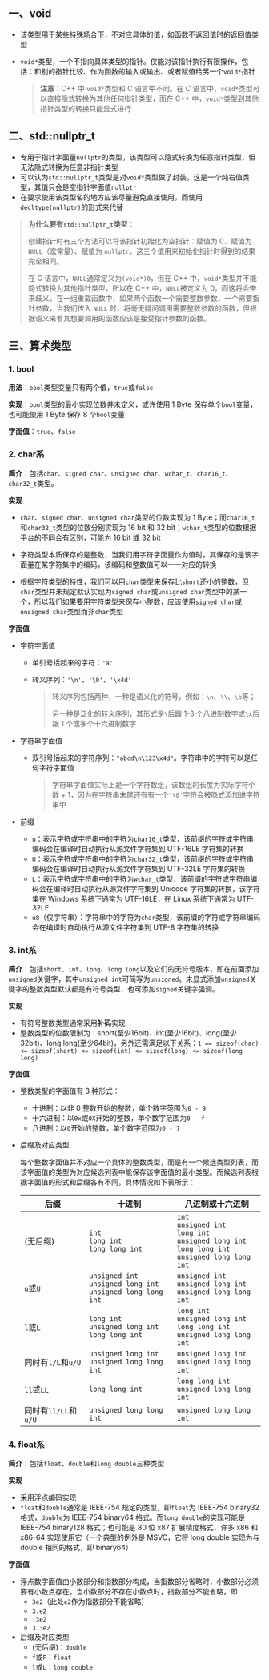 ## 一、void

- 该类型用于某些特殊场合下，不对应具体的值，如函数不返回值时的返回值类型

- `void*`类型，一个不指向具体类型的指针。仅能对该指针执行有限操作，包括：和别的指针比较、作为函数的输入或输出、或者赋值给另一个`void*`指针

  > **注意**：C++ 中 `void*`类型和 C 语言中不同。在 C 语言中，`void*`类型可以直接隐式转换为其他任何指针类型，而在 C++ 中，`void*`类型到其他指针类型的转换只能显式进行



## 二、std::nullptr_t

- 专用于指针字面量`nullptr`的类型，该类型可以隐式转换为任意指针类型，但无法隐式转换为任意非指针类型
- 可以认为`std::nullptr_t`类型是对`void*`类型做了封装。这是一个纯右值类型，其值只会是空指针字面值`nullptr`
- 在要求使用该类型名的地方应该尽量避免直接使用，而使用`decltype(nullptr)`的形式来代替

> **为什么要有`std::nullptr_t`类型**：
>
> 创建指针时有三个方法可以将该指针初始化为空指针：赋值为 0、赋值为 `NULL`（宏常量）、赋值为 `nullptr`。这三个值用来初始化指针时得到的结果完全相同。
>
> 在 C 语言中，`NULL`通常定义为`(void*)0`，但在 C++ 中，`void*`类型并不能隐式转换为其他指针类型，所以在 C++ 中，`NULL`被定义为 0，而这将会带来歧义。在一组重载函数中，如果两个函数一个需要整数参数，一个需要指针参数，当我们传入 `NULL` 时，将毫无疑问调用需要整数参数的函数，但根据语义来看其想要调用的函数应该是接受指针参数的函数。



## 三、算术类型

### 1. bool

**用法**：`bool`类型变量只有两个值，`true`或`false`

**实现**：`bool`类型的最小实现位数并未定义，或许使用 1 Byte 保存单个`bool`变量，也可能使用 1 Byte 保存 8 个`bool`变量

**字面值**：`true`、`false`



### 2. char系

**简介**：包括`char`、`signed char`、`unsigned char`、`wchar_t`、`char16_t`、`char32_t`类型。

**实现**

- `char`、`signed char`、`unsigned char`类型的位数实现为 1 Byte；而`char16_t`和`char32_t`类型的位数分别实现为 16 bit 和 32 bit；`wchar_t`类型的位数根据平台的不同会有区别，可能为 16 bit 或 32 bit
- 字符类型本质保存的是整数，当我们用字符字面量作为值时，其保存的是该字面量在某字符集中的编码，该编码和整数值可以一一对应的转换

- 根据字符类型的特性，我们可以用`char`类型来保存比`short`还小的整数，但`char`类型并未规定默认实现为`signed char`或`unsigned char`类型中的某一个，所以我们如果要用字符类型来保存小整数，应该使用`signed char`或`unsigned char`类型而非`char`类型

**字面值**

- 字符字面值

  - 单引号括起来的字符：`'a'`

  - 转义序列：`'\n'`、`'\0'`、`'\x4d'`

    > 转义序列包括两种，一种是语义化的符号，例如：`\n`、`\\`、`\b`等；
    >
    > 另一种是泛化的转义序列，其形式是`\`后跟 1-3 个八进制数字或`\x`后跟 1 个或多个十六进制数字

- 字符串字面值

  - 双引号括起来的字符序列：`"abcd\n\123\x4d"`。字符串中的字符可以是任何字符字面值

    > 字符串字面值实际上是一个字符数组，该数组的长度为实际字符个数 + 1，因为在字符串末尾还有有一个`'\0'`字符会被隐式添加进字符串中

- 前缀

  - `u`：表示字符或字符串中的字符为`char16_t`类型，该前缀的字符或字符串编码会在编译时自动执行从源文件字符集到 UTF-16LE 字符集的转换
  - `U`：表示字符或字符串中的字符为`char32_t`类型，该前缀的字符或字符串编码会在编译时自动执行从源文件字符集到 UTF-32LE 字符集的转换
  - `L`：表示字符或字符串中的字符为`wchar_t`类型，该前缀的字符或字符串编码会在编译时自动执行从源文件字符集到 Unicode 字符集的转换，该字符集在 Windows 系统下通常为 UTF-16LE，在 Linux 系统下通常为 UTF-32LE
  - `u8`（仅字符串）：字符串中的字符为`char`类型，该前缀的字符或字符串编码会在编译时自动执行从源文件字符集到 UTF-8 字符集的转换



### 3. int系

**简介**：包括`short`、`int`、`long`、`long long`以及它们的无符号版本，即在前面添加`unsigned`关键字，其中`unsigned int`可简写为`unsigned`。未显式添加`unsigned`关键字的整数类型默认都是有符号类型，也可添加`signed`关键字强调。

**实现**

- 有符号整数类型通常采用**补码**实现
- 整数类型的位数限制为：short(至少16bit)、int(至少16bit)、long(至少32bit)、long long(至少64bit)，另外还需满足以下关系：`1 == sizeof(char) <= sizeof(short) <= sizeof(int) <= sizeof(long) <= sizeof(long long)`

**字面值**

- 整数类型的字面值有 3 种形式：

  - 十进制：以非 0 整数开始的整数，单个数字范围为`0 - 9`
  - 十六进制：以`0x`或`0X`开始的整数，单个数字范围为`0 - f`
  - 八进制：以`0`开始的整数，单个数字范围为`0 - 7`

- 后缀及对应类型

  每个整数字面值并不对应一个具体的整数类型，而是有一个候选类型列表，而该字面值的类型为对应候选列表中能保存该字面值的最小类型。而候选列表根据字面值的形式和后缀各有不同，具体情况如下表所示：

  | 后缀                 | 十进制                                                       | 八进制或十六进制                                             |
  | -------------------- | ------------------------------------------------------------ | ------------------------------------------------------------ |
  | (无后缀)             | `int`<br />`long int`<br />`long long int`                   | `int`<br />`unsigned int`<br />`long int`<br />`unsigned long int`<br />`long long int`<br />`unsigned long long int` |
  | `u`或`U`             | `unsigned int`<br />`unsigned long int`<br />`unsigned long long int` | `unsigned int`<br />`unsigned long int`<br />`unsigned long long int` |
  | `l`或`L`             | `long int`<br />`unsigned long int`<br />`long long int`     | `long int`<br />`unsigned long int`<br />`long long int`<br />`unsigned long long int` |
  | 同时有`l/L`和`u/U`   | `unsigned long int`<br />`unsigned long long int`            | `unsigned long int`<br />`unsigned long long int`            |
  | `ll`或`LL`           | `long long int`                                              | `long long int`<br />`unsigned long long int`                |
  | 同时有`ll/LL`和`u/U` | `unsigned long long int`                                     | `unsigned long long int`                                     |



### 4. float系

**简介**：包括`float`、`double`和`long double`三种类型

**实现**

- 采用浮点编码实现
- `float`和`double`通常是 IEEE-754 规定的类型，即`float`为 IEEE-754 binary32 格式，`double`为 IEEE-754 binary64 格式。而`long double`的实现可能是 IEEE-754 binary128 格式；也可能是 80 位 x87 扩展精度格式，许多 x86 和 x86-64 实现使用它（一个典型的例外是 MSVC，它将 long double 实现为与 double 相同的格式，即 binary64）

**字面值**

- 浮点数字面值由小数部分和指数部分构成，当指数部分省略时，小数部分必须要有小数点存在，当小数部分不存在小数点时，指数部分不能省略，即
  - `3e2`（此处`e2`作为指数部分不能省略）
  - `3.e2`
  - `.3e2`
  - `3.3e2`
- 后缀及对应类型
  - (无后缀)：`double`
  - `f`或`F`：`float`
  - `l`或`L`：`long double`

